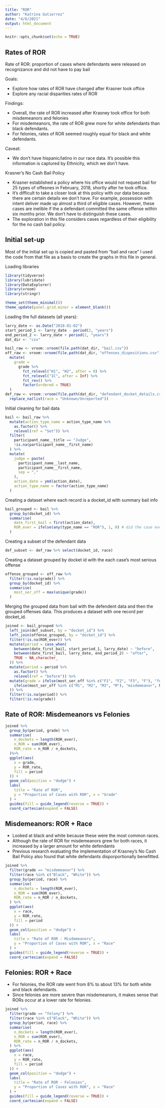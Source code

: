 ---
title: "ROR"
author: "Katrina Gutierrez"
date: "4/6/2021"
output: html_document
---

```{r setup, include=FALSE}
knitr::opts_chunk$set(echo = TRUE)
```

## Rates of ROR 

Rate of ROR: proportion of cases where defendants were released on recognizance and did not have to pay bail

Goals: 

- Explore how rates of ROR have changed after Krasner took office
- Explore any racial disparities rates of ROR

Findings:

- Overall, the rate of ROR increased after Krasney took office for both misdemeanors and felonies 
- For misdemeanors, the rate of ROR grew more for white defendants than black defendants.     
- For felonies, rates of ROR seemed roughly equal for black and white defendants. 

Caveat: 

- We don't have hispanic/latino in our race data. It's possible this information is captured by Ethnicity, which we don't have.  

Krasner's No Cash Bail Policy

- Krasner established a policy where his office would not request bail for 25 types of offesnes in February, 2018, shortly after he took office.
- It's difficult to take a closer look at this policy with our data because there are certain details we don't have.  For example, possession with intent deliver made up almost a third of eligible cases.  However, these cases are inelible if the a defendant committed the same offense within six months prior.  We don't have to distinguish these cases.  
- The exploration in this file considers cases regardless of their eligibility for the no cash bail policy.

## Initial set-up

Most of the initial set up is copied and pasted from "bail and race"
I used the code from that file as a basis to create the graphs in this file in general.

Loading libraries

```{r }
library(tidyverse)
library(lubridate)
library(DataExplorer)
library(vroom)
library(stringr)

theme_set(theme_minimal())
theme_update(panel.grid.minor = element_blank())
```

Loading the full datasets (all years):

```{r}
larry_date <- as.Date("2018-01-02")
start_period_1 <- larry_date - period(2, "years")
end_period_2 <- larry_date + period(2, "years")
dat_dir <- "csv"

bail_raw <- vroom::vroom(file.path(dat_dir, "bail.csv"))
off_raw <- vroom::vroom(file.path(dat_dir, "offenses_dispositions.csv")) %>%
  mutate(
    grade =
      grade %>% 
        fct_relevel("H1", "H2", after = 0) %>% 
        fct_relevel("IC", after = Inf) %>% 
        fct_rev() %>%
        factor(ordered = TRUE)
  )
def_raw <- vroom::vroom(file.path(dat_dir, "defendant_docket_details.csv")) %>%
  replace_na(list(race = "Unknown/Unreported"))
```

Initial cleaning for bail data

```{r}
bail <- bail_raw %>%
  mutate(action_type_name = action_type_name %>%
    as.factor() %>%
    relevel(ref = "Set")) %>%
  filter(
    participant_name__title == "Judge",
    !is.na(participant_name__first_name)
  ) %>%
  mutate(
    judge = paste(
      participant_name__last_name,
      participant_name__first_name,
      sep = ","
    ),
    action_date = ymd(action_date),
    action_type_name = factor(action_type_name)
  )
```

Creating a dataset where each record is a docket_id with summary bail info 

```{r cache=TRUE}
bail_grouped <- bail %>%
  group_by(docket_id) %>%
  summarise( 
    date_first_bail = first(action_date),
    ROR_ever = ifelse(any(type_name == "ROR"), 1, 0) # did the case ever receive ROR
  )
```

Creating a subset of the defendant data 

```{r }
def_subset <- def_raw %>% select(docket_id, race)
```

Creating a dataset grouped by docket id with the each case's most serious offense 

```{r cache=TRUE}
offense_grouped <- off_raw %>%
  filter(!is.na(grade)) %>%
  group_by(docket_id) %>%
  summarise(
    most_ser_off = max(unique(grade))
  )

```

Merging the grouped data from bail with the defendent data and then the grouped offenses data.
This produces a dataset with one record per docket_id.

```{r }
joined <- bail_grouped %>%
  left_join(def_subset, by = "docket_id") %>%
  left_join(offense_grouped, by = "docket_id") %>%
  filter(!is.na(ROR_ever)) %>%
  mutate(period = case_when(
    between(date_first_bail, start_period_1, larry_date) ~ "before",
    between(date_first_bail, larry_date, end_period_2) ~ "after",
    TRUE ~ NA_character_ 
  )) %>%
  mutate(period = period %>%
    as.factor() %>%
    relevel(ref = "before")) %>%
  mutate(grade = ifelse(most_ser_off %in% c("F1", "F2", "F3", "F"), "felony",
    ifelse(most_ser_off %in% c("M1", "M2", "M3", "M"), "misdemeanor", NA)
  )) %>%
  filter(!is.na(period)) %>%
  filter(!is.na(grade))

```

## Rate of ROR: Misdemeanors vs Felonies

```{r }
joined %>%
  group_by(period, grade) %>%
  summarise(
    n_dockets = length(ROR_ever),
    n_ROR = sum(ROR_ever),
    ROR_rate = n_ROR / n_dockets,
  )%>%
  ggplot(aes(
    x = grade,
    y = ROR_rate,
    fill = period
  )) +
  geom_col(position = "dodge") +
  labs(
    title = "Rate of ROR",
    y = "Proportion of Cases with ROR", x = "Grade"
  ) +
  guides(fill = guide_legend(reverse = TRUE)) +
  coord_cartesian(expand = FALSE)
```

## Misdemeanors: ROR + Race

- Looked at black and white because these were the most common races.
- Although the rate of ROR for misdemeanors grew for both races, it increased by a larger amount for white defendants
- Previous research evaluating the implementation of Krasney's No Cash Bail Policy also found that white defendants disporportionally benefitted. 

```{r }

joined %>%
  filter(grade == "misdemeanor") %>%
  filter(race %in% c("Black", "White")) %>%
  group_by(period, race) %>%
  summarise(
    n_dockets = length(ROR_ever),
    n_ROR = sum(ROR_ever),
    ROR_rate = n_ROR / n_dockets,
  ) %>%
  ggplot(aes(
    x = race,
    y = ROR_rate,
    fill = period
  )) +
  geom_col(position = "dodge") +
  labs(
    title = "Rate of ROR - Misdemeanors",
    y = "Proportion of Cases with ROR", x = "Race"
  ) +
  guides(fill = guide_legend(reverse = TRUE)) +
  coord_cartesian(expand = FALSE)
```

## Felonies: ROR + Race

- For felonies, the ROR rate went from 8% to about 13% for both white and black defendants.
- Since felonies are more severe than misdemeanors, it makes sense that RORs occur at a lower rate for felonies.

```{r }

joined %>%
  filter(grade == "felony") %>%
  filter(race %in% c("Black", "White")) %>%
  group_by(period, race) %>%
  summarise(
    n_dockets = length(ROR_ever),
    n_ROR = sum(ROR_ever),
    ROR_rate = n_ROR / n_dockets,
  ) %>%
  ggplot(aes(
    x = race,
    y = ROR_rate,
    fill = period
  )) +
  geom_col(position = "dodge") +
  labs(
    title = "Rate of ROR - Felonies",
    y = "Proportion of Cases with ROR", x = "Race"
  ) +
  guides(fill = guide_legend(reverse = TRUE)) +
  coord_cartesian(expand = FALSE)
```
